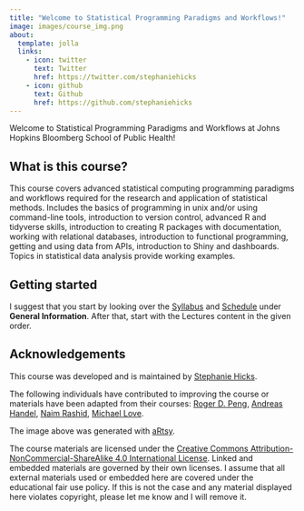 ```yaml
---
title: "Welcome to Statistical Programming Paradigms and Workflows!"
image: images/course_img.png
about:
  template: jolla
  links:
    - icon: twitter
      text: Twitter
      href: https://twitter.com/stephaniehicks
    - icon: github
      text: Github
      href: https://github.com/stephaniehicks
---
```


Welcome to Statistical Programming Paradigms and Workflows at Johns Hopkins Bloomberg School of Public Health!

## What is this course?

This course covers advanced statistical computing programming paradigms and workflows required for the research and application of statistical methods. Includes the basics of programming in unix and/or using command-line tools, introduction to version control, advanced R and tidyverse skills, introduction to creating R packages with documentation, working with relational databases, introduction to functional programming, getting and using data from APIs, introduction to Shiny and dashboards. Topics in statistical data analysis provide working examples.

## Getting started

I suggest that you start by looking over the [Syllabus](syllabus.qmd) and [Schedule](schedule.qmd) under **General Information**. After that, start with the Lectures content in the given order.

## Acknowledgements

This course was developed and is maintained by [Stephanie Hicks](https://www.stephaniehicks.com).

The following individuals have contributed to improving the course or materials have been adapted from their courses: [Roger D. Peng](https://github.com/rdpeng), [Andreas Handel](https://www.andreashandel.com), [Naim Rashid](https://naimurashid.github.io), [Michael Love](https://github.com/mikelove).

The image above was generated with [aRtsy](https://github.com/koenderks/aRtsy).

The course materials are licensed under the [Creative Commons Attribution-NonCommercial-ShareAlike 4.0 International License](https://creativecommons.org/licenses/by-nc-sa/4.0/). Linked and embedded materials are governed by their own licenses. I assume that all external materials used or embedded here are covered under the educational fair use policy. If this is not the case and any material displayed here violates copyright, please let me know and I will remove it.

